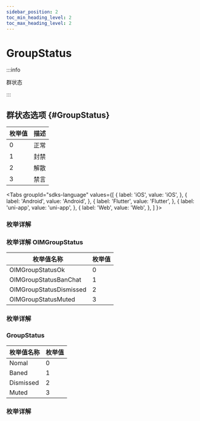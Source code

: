 ```yaml
---
sidebar_position: 2
toc_min_heading_level: 2
toc_max_heading_level: 2
---
```


# GroupStatus

:::info

群状态

:::

## 群状态选项 {#GroupStatus}

| 枚举值 | 描述 |
| ------ | ---- |
| 0      | 正常 |
| 1      | 封禁 |
| 2      | 解散 |
| 3      | 禁言 |

<Tabs
groupId="sdks-language"
values={[
{ label: 'iOS', value: 'iOS', },
{ label: 'Android', value: 'Android', },
{ label: 'Flutter', value: 'Flutter', },
{ label: 'uni-app', value: 'uni-app', },
{ label: 'Web', value: 'Web', },
]
}>

<TabItem value="Flutter">

### 枚举详解

</TabItem>

<TabItem value="iOS">

### 枚举详解 OIMGroupStatus

| 枚举值名称              | 枚举值 |
| ----------------------- | ------ |
| OIMGroupStatusOk        | 0      |
| OIMGroupStatusBanChat   | 1      |
| OIMGroupStatusDismissed | 2      |
| OIMGroupStatusMuted     | 3      |

</TabItem>

<TabItem value="Android">

### 枚举详解

</TabItem>

<TabItem value="Web">

### GroupStatus

| 枚举值名称 | 枚举值 |
| ---------- | ------ |
| Nomal      | 0      |
| Baned      | 1      |
| Dismissed  | 2      |
| Muted      | 3      |

</TabItem>

<TabItem value="uni-app">

### 枚举详解

</TabItem>

</Tabs>
